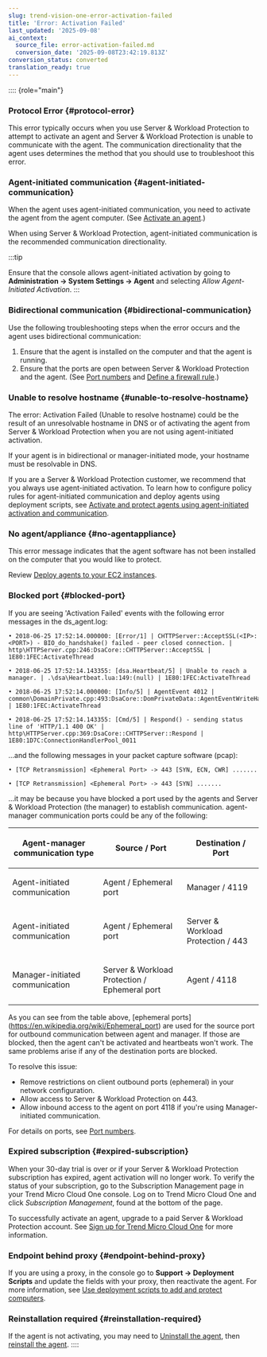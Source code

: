```yaml
---
slug: trend-vision-one-error-activation-failed
title: 'Error: Activation Failed'
last_updated: '2025-09-08'
ai_context:
  source_file: error-activation-failed.md
  conversion_date: '2025-09-08T23:42:19.813Z'
conversion_status: converted
translation_ready: true
---
```


:::: {role="main"}
### Protocol Error {#protocol-error}

This error typically occurs when you use Server & Workload Protection to attempt to activate an agent and Server & Workload Protection is unable to communicate with the agent. The communication directionality that the agent uses determines the method that you should use to troubleshoot this error.

### Agent-initiated communication {#agent-initiated-communication}

When the agent uses agent-initiated communication, you need to activate the agent from the agent computer. (See [Activate an agent](command-line-basics.mdx).)

When using Server & Workload Protection, agent-initiated communication is the recommended communication directionality.

:::tip

Ensure that the console allows agent-initiated activation by going to **Administration → System Settings → Agent** and selecting *Allow Agent-Initiated Activation*.
:::

### Bidirectional communication {#bidirectional-communication}

Use the following troubleshooting steps when the error occurs and the agent uses bidirectional communication:

1.  Ensure that the agent is installed on the computer and that the agent is running.
2.  Ensure that the ports are open between Server & Workload Protection and the agent. (See [Port numbers](swp-port-numbers.mdx) and [Define a firewall rule](create-firewall-rule.mdx).)

### Unable to resolve hostname {#unable-to-resolve-hostname}

The error: Activation Failed (Unable to resolve hostname) could be the result of an unresolvable hostname in DNS or of activating the agent from Server & Workload Protection when you are not using agent-initiated activation.

If your agent is in bidirectional or manager-initiated mode, your hostname must be resolvable in DNS.

If you are a Server & Workload Protection customer, we recommend that you always use agent-initiated activation. To learn how to configure policy rules for agent-initiated communication and deploy agents using deployment scripts, see [Activate and protect agents using agent-initiated activation and communication](agent-initiated-activation.mdx).

### No agent/appliance {#no-agentappliance}

This error message indicates that the agent software has not been installed on the computer that you would like to protect.

Review [Deploy agents to your EC2 instances](install-agent-amazon-ec2-workspaces.mdx).

### Blocked port {#blocked-port}

If you are seeing 'Activation Failed' events with the following error messages in the ds_agent.log:

``` codeblock
• 2018-06-25 17:52:14.000000: [Error/1] | CHTTPServer::AcceptSSL(<IP>:<PORT>) - BIO_do_handshake() failed - peer closed connection. | http\HTTPServer.cpp:246:DsaCore::CHTTPServer::AcceptSSL | 1E80:1FEC:ActivateThread
```

``` codeblock
• 2018-06-25 17:52:14.143355: [dsa.Heartbeat/5] | Unable to reach a manager. | .\dsa\Heartbeat.lua:149:(null) | 1E80:1FEC:ActivateThread
```

``` codeblock
• 2018-06-25 17:52:14.000000: [Info/5] | AgentEvent 4012 | common\DomainPrivate.cpp:493:DsaCore::DomPrivateData::AgentEventWriteHaveLock | 1E80:1FEC:ActivateThread
```

``` codeblock
• 2018-06-25 17:52:14.143355: [Cmd/5] | Respond() - sending status line of 'HTTP/1.1 400 OK' | http\HTTPServer.cpp:369:DsaCore::CHTTPServer::Respond | 1E80:1D7C:ConnectionHandlerPool_0011
```

...and the following messages in your packet capture software (pcap):

``` codeblock
• [TCP Retransmission] <Ephemeral Port> -> 443 [SYN, ECN, CWR] .......
```

``` codeblock
• [TCP Retransmission] <Ephemeral Port> -> 443 [SYN] .......
```

...it may be because you have blocked a port used by the agents and Server & Workload Protection (the manager) to establish communication. agent-manager communication ports could be any of the following:

<table>
<thead>
<tr>
<th><p>Agent-manager communication type</p></th>
<th><p>Source / Port</p></th>
<th><p>Destination / Port</p></th>
</tr>
</thead>
<tbody>
<tr>
<td><p>Agent-initiated communication</p></td>
<td><p>Agent / Ephemeral port</p></td>
<td><p>Manager / 4119</p></td>
</tr>
<tr>
<td><p>Agent-initiated communication</p></td>
<td><p>Agent / Ephemeral port</p></td>
<td><p>Server &amp; Workload Protection / 443</p></td>
</tr>
<tr>
<td><p>Manager-initiated communication</p></td>
<td><p>Server &amp; Workload Protection / Ephemeral port</p></td>
<td><p>Agent / 4118</p></td>
</tr>
</tbody>
</table>

As you can see from the table above, \[ephemeral ports\](https://en.wikipedia.org/wiki/Ephemeral_port) are used for the source port for outbound communication between agent and manager. If those are blocked, then the agent can't be activated and heartbeats won't work. The same problems arise if any of the destination ports are blocked.

To resolve this issue:

- Remove restrictions on client outbound ports (ephemeral) in your network configuration.
- Allow access to Server & Workload Protection on 443.
- Allow inbound access to the agent on port 4118 if you're using Manager-initiated communication.

For details on ports, see [Port numbers](swp-port-numbers.mdx).

### Expired subscription {#expired-subscription}

When your 30-day trial is over or if your Server & Workload Protection subscription has expired, agent activation will no longer work. To verify the status of your subscription, go to the Subscription Management page in your Trend Micro Cloud One console. Log on to Trend Micro Cloud One and click *Subscription Management*, found at the bottom of the page.

To successfully activate an agent, upgrade to a paid Server & Workload Protection account. See [Sign up for Trend Micro Cloud One](https://docs.trendmicro.com/en-us/documentation/article/trend-micro-cloud-one-billing-subscription-billing-and-subscription-abt) for more information.

### Endpoint behind proxy {#endpoint-behind-proxy}

If you are using a proxy, in the console go to **Support → Deployment Scripts** and update the fields with your proxy, then reactivate the agent. For more information, see [Use deployment scripts to add and protect computers](deployment-scripts-add-computers.mdx).

### Reinstallation required {#reinstallation-required}

If the agent is not activating, you may need to [Uninstall the agent](uninstall-swp-agent.mdx), then [reinstall the agent](install-agent.mdx).
::::
